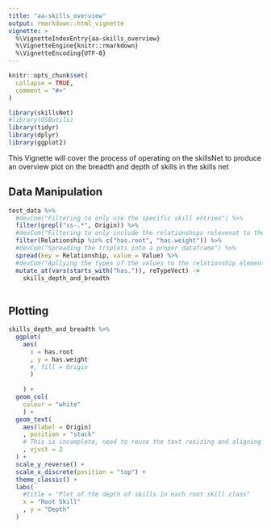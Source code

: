 ```yaml
---
title: "aa-skills_overview"
output: rmarkdown::html_vignette
vignette: >
  %\VignetteIndexEntry{aa-skills_overview}
  %\VignetteEngine{knitr::rmarkdown}
  %\VignetteEncoding{UTF-8}
---
```


```r
knitr::opts_chunk$set(
  collapse = TRUE,
  comment = "#>"
)
```

```r
library(skillsNet)
#library(OSButils)
library(tidyr)
library(dplyr)
library(ggplot2)
```

This Vignette will cover the process of operating on the skillsNet to produce an overview plot on the breadth and depth of skills in the skills net

## Data Manipulation

```r
test_data %>% 
  #devCom("Filtering to only use the specific skill entries") %>% 
  filter(grepl("ss-.*", Origin)) %>% 
  #devCom("Filtering to only include the relationships relevenat to the skill weight and the root skill") %>% 
  filter(Relationship %in% c("has.root", "has.weight")) %>% 
  #devCom("Spreading the triplets into a proper dataframe") %>% 
  spread(key = Relationship, value = Value) %>% 
  #devCom("Apllying the types of the values to the relationship elements") %>% 
  mutate_at(vars(starts_with("has.")), reTypeVect) ->
    skills_depth_and_breadth
  
```
## Plotting

```r
skills_depth_and_breadth %>% 
  ggplot(
    aes(
      x = has.root
      , y = has.weight
      #, fill = Origin
      )
    
    ) +
  geom_col(
    colour = "white"
    ) +
  geom_text(
    aes(label = Origin)
    , position = "stack"
    # This is incomplete, need to reuse the text resizing and aligning package found for an earlier analysis
    , vjust = 2
  ) +
  scale_y_reverse() +
  scale_x_discrete(position = "top") +
  theme_classic() +
  labs(
    #title = "Plot of the depth of skills in each root skill class"
    x = "Root Skill"
    , y = "Depth"
  )

```

